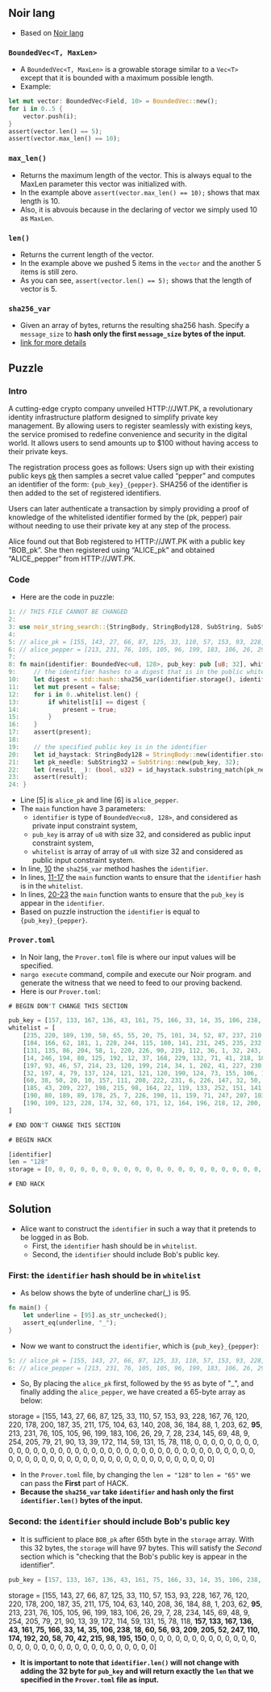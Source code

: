## Noir lang
- Based on [Noir lang](
    https://noir-lang.org/docs/dev/getting_started/quick_start)

### `BoundedVec<T, MaxLen>`
- A `BoundedVec<T, MaxLen>` is a growable storage similar to a `Vec<T>` except that it is bounded with a maximum possible length.
- Example:
```rust
let mut vector: BoundedVec<Field, 10> = BoundedVec::new();
for i in 0..5 {
    vector.push(i);
}
assert(vector.len() == 5);
assert(vector.max_len() == 10);
```

### `max_len()`
- Returns the maximum length of the vector. This is always equal to the MaxLen parameter this vector was initialized with.
- In the example above `assert(vector.max_len() == 10);` shows that max length is 10.
- Also, it is abvouis because in the declaring of vector we simply used 10 as `MaxLen`.
### `len()`
- Returns the current length of the vector.
- In the example above we pushed 5 items in the `vector` and the another 5 items is still zero.
- As you can see, `assert(vector.len() == 5);` shows that the length of vector is 5.

### `sha256_var`
- Given an array of bytes, returns the resulting sha256 hash. Specify a `message_size` to **hash only the first `message_size` bytes of the input**.
- [link for more details](https://noir-lang.org/docs/noir/standard_library/cryptographic_primitives/hashes)

## Puzzle
### Intro
A cutting-edge crypto company unveiled HTTP://JWT.PK, a revolutionary identity 
infrastructure platform designed to simplify private key management. By allowing 
users to register seamlessly with existing keys, the service promised to redefine convenience and 
security in the digital world. It allows users to send amounts up to $100 without having access to their 
private keys.

The registration process goes as follows: Users sign up with their existing 
public keys [pk](HTTP://JWT.PK) then samples a secret value called “pepper” and computes an identifier 
of the form: `{pub_key}_{pepper}`. SHA256 of the identifier is then added to the set of registered identifiers.

Users can later authenticate a transaction by simply providing a proof 
of knowledge of the whitelisted identifier formed by the (pk, pepper) pair without needing to use 
their private key at any step of the process.

Alice found out that Bob registered to HTTP://JWT.PK with a 
public key “BOB_pk”. She then registered using “ALICE_pk” and 
obtained “ALICE_pepper” from HTTP://JWT.PK.

### Code
- Here are the code in puzzle:
```rust
1: // THIS FILE CANNOT BE CHANGED
2: 
3: use noir_string_search::{StringBody, StringBody128, SubString, SubString32};
4:
5: // alice_pk = [155, 143, 27, 66, 87, 125, 33, 110, 57, 153, 93, 228, 167, 76, 120, 220, 178, 200, 187, 35, 211, 175, 104, 63, 140, 208, 36, 184, 88, 1, 203, 62]
6: // alice_pepper = [213, 231, 76, 105, 105, 96, 199, 183, 106, 26, 29, 7, 28, 234, 145, 69, 48, 9, 254, 205, 79, 21, 90, 13, 39, 172, 114, 59, 131, 15, 78, 118]
7:
8: fn main(identifier: BoundedVec<u8, 128>, pub_key: pub [u8; 32], whitelist: pub [[u8; 32]; 10]) {
9:     // the identifier hashes to a digest that is in the public whitelist
10:    let digest = std::hash::sha256_var(identifier.storage(), identifier.len() as u64);
11:    let mut present = false;
12:    for i in 0..whitelist.len() {
13:        if whitelist[i] == digest {
14:            present = true;
15:        }
16:    }
17:    assert(present);
18:
19:    // the specified public key is in the identifier
20:    let id_haystack: StringBody128 = StringBody::new(identifier.storage(), 128);
21:    let pk_needle: SubString32 = SubString::new(pub_key, 32);
22:    let (result, _): (bool, u32) = id_haystack.substring_match(pk_needle);
23:    assert(result);
24: }

```
- Line [5] is `alice_pk` and line [6] is `alice_pepper`.
- The `main` function have 3 parameters: 
    - `identifier` is type of `BoundedVec<u8, 128>`, and considered as private input constraint system,
    - `pub_key` is array of `u8` with size 32, and considered as public input constraint system,
    - `whitelist` is array of array of `u8` with size 32 and considered as public input constraint system.
- In line, [10]() the `sha256_var` method hashes the `identifier`.
- In lines, [11-17]() the `main` function wants to ensure that the `identifier` hash is in the `whitelist`.
- In lines, [20-23]() the `main` function wants to ensure that the `pub_key` is appear in the `identifier`.
- Based on puzzle instruction the `identifier` is equal to `{pub_key}_{pepper}`.

### `Prover.toml`
- In Noir lang, the `Prover.toml` file is where our input values will be specified.
- `nargo execute` command, compile and execute our Noir program. and generate the witness that we need to feed to our proving backend.
- Here is our `Prover.toml`:
```rust
# BEGIN DON'T CHANGE THIS SECTION

pub_key = [157, 133, 167, 136, 43, 161, 75, 166, 33, 14, 35, 106, 238, 18, 60, 56, 93, 209, 205, 52, 247, 110, 174, 192, 20, 58, 70, 42, 215, 98, 195, 150]
whitelist = [
    [235, 220, 189, 130, 58, 65, 55, 20, 75, 101, 34, 52, 87, 237, 210, 230, 97, 44, 199, 54, 139, 184, 61, 103, 40, 41, 177, 255, 90, 133, 243, 162],
    [104, 166, 62, 181, 1, 228, 244, 115, 180, 141, 231, 245, 235, 232, 254, 20, 44, 223, 11, 8, 122, 250, 202, 224, 78, 198, 165, 211, 249, 86, 201, 161],
    [131, 135, 86, 204, 58, 1, 220, 226, 90, 219, 112, 36, 1, 32, 243, 102, 219, 56, 119, 222, 191, 237, 192, 62, 176, 73, 50, 160, 23, 243, 250, 21],
    [14, 246, 194, 80, 125, 192, 12, 37, 168, 229, 132, 71, 41, 218, 184, 95, 126, 140, 231, 73, 188, 67, 87, 30, 31, 2, 72, 186, 89, 254, 138, 174],
    [197, 93, 46, 57, 214, 23, 120, 199, 214, 34, 1, 202, 41, 227, 230, 122, 177, 5, 179, 4, 197, 95, 230, 61, 152, 120, 106, 49, 96, 175, 169, 154],
    [32, 197, 4, 79, 137, 124, 121, 121, 120, 190, 124, 73, 155, 106, 147, 81, 49, 138, 184, 149, 43, 22, 108, 75, 134, 0, 97, 84, 145, 114, 198, 230],
    [60, 38, 50, 20, 10, 157, 111, 208, 222, 231, 6, 226, 147, 32, 50, 158, 54, 253, 120, 103, 17, 99, 147, 1, 14, 52, 229, 120, 229, 115, 252, 197],
    [185, 43, 209, 227, 198, 215, 98, 164, 22, 119, 133, 252, 151, 141, 83, 27, 200, 38, 148, 139, 71, 213, 35, 250, 108, 23, 172, 249, 62, 248, 222, 152],
    [190, 80, 189, 89, 178, 25, 7, 226, 190, 11, 159, 71, 247, 207, 103, 179, 22, 156, 195, 99, 232, 20, 61, 170, 214, 81, 246, 35, 211, 184, 77, 152],
    [190, 109, 123, 228, 174, 32, 60, 171, 12, 164, 196, 218, 12, 200, 191, 101, 28, 15, 130, 203, 4, 165, 3, 157, 68, 159, 122, 209, 184, 103, 215, 149]
]

# END DON'T CHANGE THIS SECTION

# BEGIN HACK

[identifier]
len = "128"
storage = [0, 0, 0, 0, 0, 0, 0, 0, 0, 0, 0, 0, 0, 0, 0, 0, 0, 0, 0, 0, 0, 0, 0, 0, 0, 0, 0, 0, 0, 0, 0, 0, 0, 0, 0, 0, 0, 0, 0, 0, 0, 0, 0, 0, 0, 0, 0, 0, 0, 0, 0, 0, 0, 0, 0, 0, 0, 0, 0, 0, 0, 0, 0, 0, 0, 0, 0, 0, 0, 0, 0, 0, 0, 0, 0, 0, 0, 0, 0, 0, 0, 0, 0, 0, 0, 0, 0, 0, 0, 0, 0, 0, 0, 0, 0, 0, 0, 0, 0, 0, 0, 0, 0, 0, 0, 0, 0, 0, 0, 0, 0, 0, 0, 0, 0, 0, 0, 0, 0, 0, 0, 0, 0, 0, 0, 0, 0, 0]

# END HACK
```
## Solution
- Alice want to construct the `identifier` in such a way that it pretends to be logged in as Bob.
    - First, the `identifier` hash should be in `whitelist`.
    - Second, the `identifier` should include Bob's public key.
### First: the `identifier` hash should be in `whitelist`
- As below shows the byte of underline char(_) is 95.
```rust
fn main() {
    let underline = [95].as_str_unchecked();
    assert_eq(underline, "_");
}
```
- Now we want to construct the `identifier`, which is `{pub_key}_{pepper}`: 
```rust
5: // alice_pk = [155, 143, 27, 66, 87, 125, 33, 110, 57, 153, 93, 228, 167, 76, 120, 220, 178, 200, 187, 35, 211, 175, 104, 63, 140, 208, 36, 184, 88, 1, 203, 62]
6: // alice_pepper = [213, 231, 76, 105, 105, 96, 199, 183, 106, 26, 29, 7, 28, 234, 145, 69, 48, 9, 254, 205, 79, 21, 90, 13, 39, 172, 114, 59, 131, 15, 78, 118]
```
- So, By placing the `alice_pk` first, followed by the `95` as byte of "_", and finally adding the `alice_pepper`, we have created a 65-byte array as below:

storage = [155, 143, 27, 66, 87, 125, 33, 110, 57, 153, 93, 228, 167, 76, 120, 220, 178, 200, 187, 35, 211, 175, 104, 63, 140, 208, 36, 184, 88, 1, 203, 62, **95**, 213, 231, 76, 105, 105, 96, 199, 183, 106, 26, 29, 7, 28, 234, 145, 69, 48, 9, 254, 205, 79, 21, 90, 13, 39, 172, 114, 59, 131, 15, 78, 118, 0, 0, 0, 0, 0, 0, 0, 0, 0, 0, 0, 0, 0, 0, 0, 0, 0, 0, 0, 0, 0, 0, 0, 0, 0, 0, 0, 0, 0, 0, 0, 0, 0, 0, 0, 0, 0, 0, 0, 0, 0, 0, 0, 0, 0, 0, 0, 0, 0, 0, 0, 0, 0, 0, 0, 0, 0, 0, 0, 0, 0, 0, 0]
- In the `Prover.toml` file, by changing the `len = "128"` to `len = "65"` we can pass the **First** part of HACK.
- **Because the `sha256_var` take `identifier` and hash only the first `identifier.len()` bytes of the input.**
### Second: the `identifier` should include Bob's public key
- It is sufficient to place `BOB_pk` after 65th byte in the `storage` array. With this 32 bytes, the `storage` will have 97 bytes. This will satisfy the *Second* section which is "checking that the Bob's public key is appear in the identifier".
```rust
pub_key = [157, 133, 167, 136, 43, 161, 75, 166, 33, 14, 35, 106, 238, 18, 60, 56, 93, 209, 205, 52, 247, 110, 174, 192, 20, 58, 70, 42, 215, 98, 195, 150]
```
storage = [155, 143, 27, 66, 87, 125, 33, 110, 57, 153, 93, 228, 167, 76, 120, 220, 178, 200, 187, 35, 211, 175, 104, 63, 140, 208, 36, 184, 88, 1, 203, 62, **95**, 213, 231, 76, 105, 105, 96, 199, 183, 106, 26, 29, 7, 28, 234, 145, 69, 48, 9, 254, 205, 79, 21, 90, 13, 39, 172, 114, 59, 131, 15, 78, 118, **157, 133, 167, 136, 43, 161, 75, 166, 33, 14, 35, 106, 238, 18, 60, 56, 93, 209, 205, 52, 247, 110, 174, 192, 20, 58, 70, 42, 215, 98, 195, 150**, 0, 0, 0, 0, 0, 0, 0, 0, 0, 0, 0, 0, 0, 0, 0, 0, 0, 0, 0, 0, 0, 0, 0, 0, 0, 0, 0, 0, 0, 0, 0]

- **It is important to note that `identifier.len()` will not change with adding the 32 byte for `pub_key` and will return exactly the `len` that we specified in the `Prover.toml` file as input.**